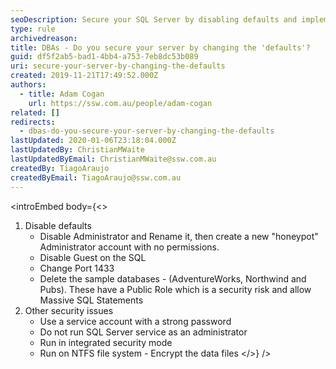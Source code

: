 ```yaml
---
seoDescription: Secure your SQL Server by disabling defaults and implementing best practices such as strong passwords and integrated security.
type: rule
archivedreason:
title: DBAs - Do you secure your server by changing the 'defaults'?
guid: df5f2ab5-bad1-4bb4-a753-7eb8dc53b089
uri: secure-your-server-by-changing-the-defaults
created: 2019-11-21T17:49:52.000Z
authors:
  - title: Adam Cogan
    url: https://ssw.com.au/people/adam-cogan
related: []
redirects:
  - dbas-do-you-secure-your-server-by-changing-the-defaults
lastUpdated: 2020-01-06T23:18:04.000Z
lastUpdatedBy: ChristianMWaite
lastUpdatedByEmail: ChristianMWaite@ssw.com.au
createdBy: TiagoAraujo
createdByEmail: TiagoAraujo@ssw.com.au
---
```


<introEmbed
  body={<>
1. Disable defaults
   - Disable Administrator and Rename it, then create a new "honeypot" Administrator account with no permissions.
   - Disable Guest on the SQL
   - Change Port 1433
   - Delete the sample databases - (AdventureWorks, Northwind and Pubs). These have a Public Role which is a security risk and allow Massive SQL Statements
2. Other security issues
   - Use a service account with a strong password
   - Do not run SQL Server service as an administrator
   - Run in integrated security mode
   - Run on NTFS file system - Encrypt the data files
  </>}
/>
